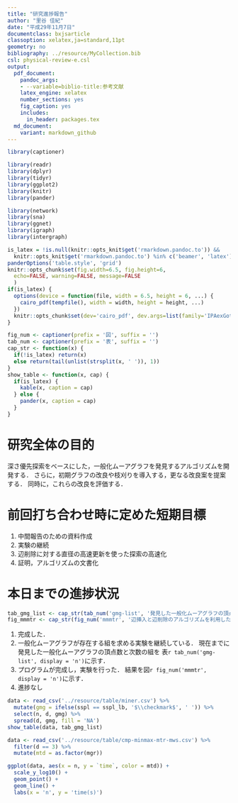 ```yaml
---
title: "研究進捗報告"
author: "里谷 佳紀"
date: "平成29年11月7日"
documentclass: bxjsarticle
classoption: xelatex,ja=standard,11pt
geometry: no
bibliography: ../resource/MyCollection.bib
csl: physical-review-e.csl
output:
  pdf_document:
    pandoc_args:
    - --variable=biblio-title:参考文献
    latex_engine: xelatex
    number_sections: yes
    fig_caption: yes
    includes:
      in_header: packages.tex
  md_document:
    variant: markdown_github
---
```


```r
library(captioner)

library(readr)
library(dplyr)
library(tidyr)
library(ggplot2)
library(knitr)
library(pander)

library(network)
library(sna)
library(ggnet)
library(igraph)
library(intergraph)

is_latex = !is.null(knitr::opts_knit$get('rmarkdown.pandoc.to')) &&
  knitr::opts_knit$get('rmarkdown.pandoc.to') %in% c('beamer', 'latex')
panderOptions('table.style', 'grid')
knitr::opts_chunk$set(fig.width=6.5, fig.height=6,
  echo=FALSE, warning=FALSE, message=FALSE
  )
if(is_latex) {
  options(device = function(file, width = 6.5, height = 6, ...) {
    cairo_pdf(tempfile(), width = width, height = height, ...)
  })
  knitr::opts_chunk$set(dev='cairo_pdf', dev.args=list(family='IPAexGothic'))
}

fig_num <- captioner(prefix = '図', suffix = '')
tab_num <- captioner(prefix = '表', suffix = '')
cap_str <- function(x) {
  if(!is_latex) return(x)
  else return(tail(unlist(strsplit(x, ' ')), 1))
}
show_table <- function(x, cap) {
  if(is_latex) {
    kable(x, caption = cap)
  } else {
    pander(x, caption = cap)
  }
}
```

# 研究全体の目的
深さ優先探索をベースにした，一般化ムーアグラフを発見するアルゴリズムを開発する．
さらに，初期グラフの改良や枝刈りを導入する，更なる改良案を提案する．
同時に，これらの改良を評価する．

# 前回打ち合わせ時に定めた短期目標
1. 中間報告のための資料作成
2. 実験の継続
3. 辺削除に対する直径の高速更新を使った探索の高速化
4. 証明，アルゴリズムの文書化

# 本日までの進捗状況
```r
tab_gmg_list <- cap_str(tab_num('gmg-list', '発見した一般化ムーアグラフの頂点数と次数の組'))
fig_mmmtr <- cap_str(fig_num('mmmtr', '辺挿入と辺削除のアルゴリズムを利用した一般化ムーアグラフの探索時間'))
```

1. 完成した．
2. 一般化ムーアグラフが存在する組を求める実験を継続している．
現在までに発見した一般化ムーアグラフの頂点数と次数の組を
表`r tab_num('gmg-list', display = 'n')`に示す．
3. プログラムが完成し，実験を行った．
結果を図`r fig_num('mmmtr', display = 'n')`に示す．
4. 進捗なし

```r
data <- read_csv('../resource/table/miner.csv') %>%
  mutate(gmg = ifelse(sspl == sspl_lb, '$\\checkmark$', ' ')) %>%
  select(n, d, gmg) %>%
  spread(d, gmg, fill = 'NA')
show_table(data, tab_gmg_list)
```

```r
data <- read_csv('../resource/table/cmp-minmax-mtr-mws.csv') %>%
  filter(d == 3) %>%
  mutate(mtd = as.factor(mgr))

ggplot(data, aes(x = n, y = `time`, color = mtd)) +
  scale_y_log10() +
  geom_point() +
  geom_line() +
  labs(x = 'n', y = 'time(s)')
```
